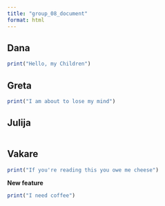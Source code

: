 ```yaml
---
title: "group_08_document"
format: html
---
```


## Dana

```r
print("Hello, my Children")
```

## Greta

```r
print("I am about to lose my mind")

```

## Julija

```r

```

## Vakare

```r
print("If you're reading this you owe me cheese")
```

**New feature**

```r
print("I need coffee")
```
